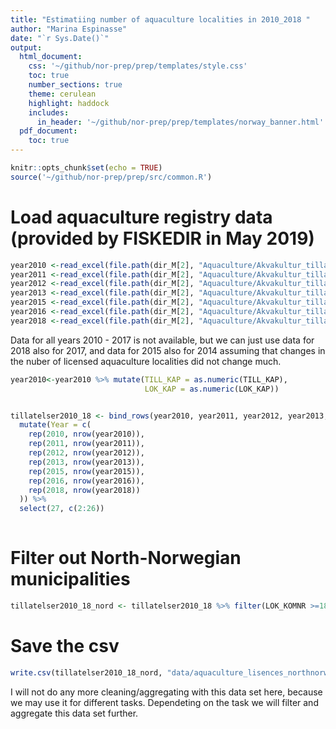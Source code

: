 ```yaml
---
title: "Estimatiing number of aquaculture localities in 2010_2018 "
author: "Marina Espinasse"
date: "`r Sys.Date()`"
output:
  html_document:
    css: '~/github/nor-prep/prep/templates/style.css'
    toc: true
    number_sections: true
    theme: cerulean
    highlight: haddock
    includes: 
      in_header: '~/github/nor-prep/prep/templates/norway_banner.html'
  pdf_document:
    toc: true
---
```

```r
knitr::opts_chunk$set(echo = TRUE)
source('~/github/nor-prep/prep/src/common.R')
```

# Load aquaculture registry data (provided by FISKEDIR in May 2019)
```r
year2010 <-read_excel(file.path(dir_M[2], "Aquaculture/Akvakultur_tillatelser_2010_2018/2010-06-28 Register-internett.xlsx"), skip = 1)
year2011 <-read_excel(file.path(dir_M[2], "Aquaculture/Akvakultur_tillatelser_2010_2018/2011-01-03 Register-internett.xlsx"), skip = 1)
year2012 <-read_excel(file.path(dir_M[2], "Aquaculture/Akvakultur_tillatelser_2010_2018/2012-12-31 Register-internett.xlsx"),skip = 1)
year2013 <-read_excel(file.path(dir_M[2], "Aquaculture/Akvakultur_tillatelser_2010_2018/2013-12-30 Akvakulturregisteret.xlsx"),skip = 1)
year2015 <-read_excel(file.path(dir_M[2], "Aquaculture/Akvakultur_tillatelser_2010_2018/2015-01-05 Akvakulturregisteret.xlsx"),skip = 1)
year2016 <-read_excel(file.path(dir_M[2], "Aquaculture/Akvakultur_tillatelser_2010_2018/2016-01-11 Akvakulturregisteret.xlsx"),skip = 1)
year2018 <-read_excel(file.path(dir_M[2], "Aquaculture/Akvakultur_tillatelser_2010_2018/2018-12-31 Akvakulturregisteret.xlsx"),skip = 1)
```

Data for all years 2010 - 2017 is not available, but we can just use data for 2018 also for 2017, and data for 2015 also for 2014 assuming that changes in the nuber of licensed aquaculture localities did not change much. 

```r
year2010<-year2010 %>% mutate(TILL_KAP = as.numeric(TILL_KAP),
                              LOK_KAP = as.numeric(LOK_KAP))


tillatelser2010_18 <- bind_rows(year2010, year2011, year2012, year2013, year2015, year2016, year2018) %>%
  mutate(Year = c(
    rep(2010, nrow(year2010)),
    rep(2011, nrow(year2011)),
    rep(2012, nrow(year2012)),
    rep(2013, nrow(year2013)),
    rep(2015, nrow(year2015)),
    rep(2016, nrow(year2016)),
    rep(2018, nrow(year2018))
  )) %>%
  select(27, c(2:26))
         
```

# Filter out North-Norwegian municipalities
```r
tillatelser2010_18_nord <- tillatelser2010_18 %>% filter(LOK_KOMNR >=1800 & 2100)
```

# Save the csv
```r
write.csv(tillatelser2010_18_nord, "data/aquaculture_lisences_northnorway_2010_2018")
```

I will not do any more cleaning/aggregating with this data set here, because we may use it for different tasks. 
Dependeting on the task we will filter and aggregate this data set further.
